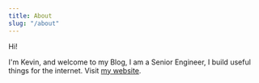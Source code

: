 ```yaml
---
title: About
slug: "/about"
---
```


Hi!

I'm Kevin, and welcome to my Blog, I am a Senior Engineer, I build useful things for the internet. Visit [my website](http://kevin-rodrigues.co.uk/).
